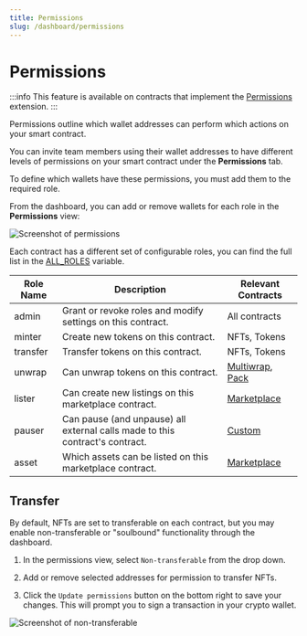 ```yaml
---
title: Permissions
slug: /dashboard/permissions
---
```


# Permissions

:::info
This feature is available on contracts that implement the [Permissions](/solidity/extensions/permissions) extension.
:::

Permissions outline which wallet addresses can perform which actions on your smart contract.

You can invite team members using their wallet addresses to have different levels of permissions on your smart contract under the **Permissions** tab.

To define which wallets have these permissions, you must add them to the required role.

From the dashboard, you can add or remove wallets for each role in the **Permissions** view:

![Screenshot of permissions](./assets/permissions-view.png)

Each contract has a different set of configurable roles, you can find the full list in the [ALL_ROLES](/typescript/sdk.all_roles#all_roles-variable) variable.

| Role Name | Description                                                                  | Relevant Contracts                                                             |
| --------- | ---------------------------------------------------------------------------- | ------------------------------------------------------------------------------ |
| admin     | Grant or revoke roles and modify settings on this contract.                  | All contracts                                                                  |
| minter    | Create new tokens on this contract.                                          | NFTs, Tokens                                                                   |
| transfer  | Transfer tokens on this contract.                                            | NFTs, Tokens                                                                   |
| unwrap    | Can unwrap tokens on this contract.                                          | [Multiwrap](/pre-built-contracts/multiwrap), [Pack](/pre-built-contracts/pack) |
| lister    | Can create new listings on this marketplace contract.                        | [Marketplace](/pre-built-contracts/marketplace)                                |
| pauser    | Can pause (and unpause) all external calls made to this contract's contract. | [Custom](/solidity)                                                            |
| asset     | Which assets can be listed on this marketplace contract.                     | [Marketplace](/pre-built-contracts/marketplace)                                |

## Transfer

By default, NFTs are set to transferable on each contract, but you may enable non-transferable or "soulbound" functionality through the dashboard.

1. In the permissions view, select `Non-transferable` from the drop down.

2. Add or remove selected addresses for permission to transfer NFTs.

3. Click the `Update permissions` button on the bottom right to save your changes. This will prompt you to sign a transaction in your crypto wallet.

![Screenshot of non-transferable](./assets/non-transferable.png)
